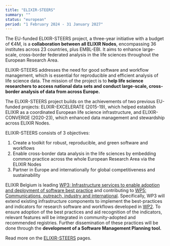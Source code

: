 ```yaml
---
title: "ELIXIR-STEERS"
summary: ""
status: "european"
period: "1 February 2024 - 31 January 2027"
---
```


The EU-funded ELIXIR-STEERS project,  a three-year initiative with a budget of €4M, is a **collaboration between all ELIXIR Nodes**, encompassing 36 institutes across 23 countries, plus EMBL-EBI. It aims to enhance large-scale, cross-border federated analysis in the life sciences throughout the European Research Area.

ELIXIR-STEERS addresses the need for good software and workflow management, which is essential for reproducible and efficient analysis of life science data. The mission of the project is to **help life science researchers to access national data sets and conduct large-scale, cross-border analysis of data from across Europe.**

The ELIXIR-STEERS project builds on the achievements of two previous EU-funded projects: ELIXIR-EXCELERATE (2015-19), which helped establish ELIXIR as a coordinated European life science infrastructure, and ELIXIR-CONVERGE (2020-23), which enhanced data management and stewardship across ELIXIR Nodes.

ELIXIR-STEERS consists of 3 objectives:

1. Create a toolkit for robust, reproducible, and green software and workflows
2. Enable cross-border data analysis in the life sciences by embedding common practice across the whole European Research Area via the ELIXIR Nodes
3. Partner in Europe and internationally for global competitiveness and sustainability

ELIXIR Belgium is leading [WP3: Infrastructure services to enable adoption and deployment of software best practice](https://elixir-europe.org/about-us/how-funded/eu-projects/steers/wp3) and contributing to [WP5: Communications, outreach, industry and international](https://elixir-europe.org/about-us/how-funded/eu-projects/steers/wp5). Specifically, WP3 will extend existing infrastructure components to implement the best-practices and indicators for research software and workflows developed in [WP2](https://elixir-europe.org/about-us/how-funded/eu-projects/steers/wp2). To ensure adoption of the best practices and aid recognition of the indicators, relevant features will be integrated in community-adopted and recommended registries. Further dissemination of these practices will be done through the **development of a Software Management Planning tool.**

Read more on the [ELIXIR-STEERS](https://elixir-europe.org/about-us/how-funded/eu-projects/steers.) pages.
